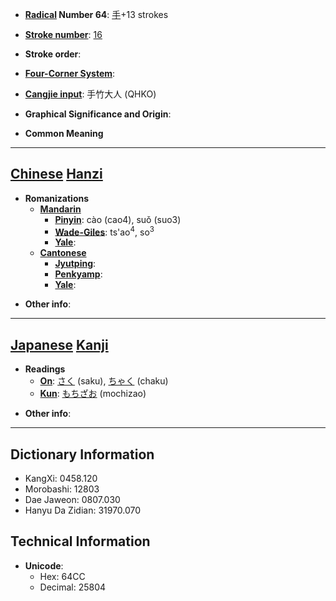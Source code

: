 * '''[[Wiktionary:Chinese radical index| Radical]] Number 64''': [[Wiktionary:Chinese radical index 手|手]]+13 strokes

* '''[[Wiktionary:Chinese total strokes index|Stroke number]]''': [[Wiktionary:Chinese total strokes index 16|16]]

* '''Stroke order''': 

* '''[[Wiktionary:Chinese four corner index|Four-Corner System]]''': 

* '''[[Wiktionary:Chinese Cangjie index|Cangjie input]]''': 手竹大人 (QHKO)

* '''Graphical Significance and Origin''': 

* '''Common Meaning'''

----

== [[Chinese]] [[Hanzi]] ==

* '''Romanizations'''
** '''[[Mandarin]]'''
*** '''[[Pinyin]]''': cào (cao4), suǒ (suo3)
*** '''[[Wade-Giles]]''': ts'ao<sup>4</sup>, so<sup>3</sup>
*** '''[[Yale]]''': 
** '''[[Cantonese]]'''
*** '''[[Jyutping]]''':
*** '''[[Penkyamp]]''': 
*** '''[[Yale]]''': 

* '''Other info''': 

----

== [[Japanese]] [[Kanji]] ==

* '''Readings'''
** '''[[On]]''': [[さく]] (saku), [[ちゃく]] (chaku)
** '''[[Kun]]''': [[もちざお]] (mochizao)

* '''Other info''':  

----

== Dictionary Information ==

* KangXi: 0458.120
* Morobashi: 12803
* Dae Jaweon: 0807.030
* Hanyu Da Zidian: 31970.070

== Technical Information ==

* '''Unicode''':
** Hex: 64CC
** Decimal: 25804